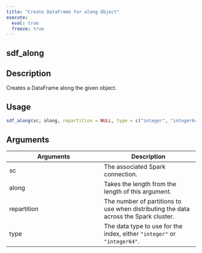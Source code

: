 ```yaml
---
title: "Create DataFrame for along Object"
execute:
  eval: true
  freeze: true
---
```


## sdf_along

## Description
Creates a DataFrame along the given object.


## Usage
```r
sdf_along(sc, along, repartition = NULL, type = c("integer", "integer64"))
```

## Arguments
|Arguments|Description|
|---|---|
| sc | The associated Spark connection. |
| along | Takes the length from the length of this argument. |
| repartition | The number of partitions to use when distributing the data across the Spark cluster. |
| type | The data type to use for the index, either `"integer"` or `"integer64"`. |








